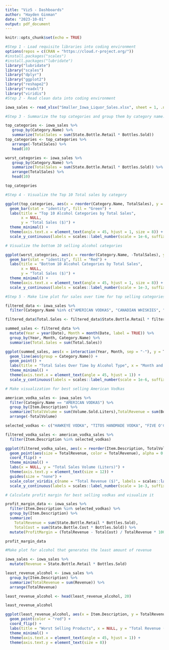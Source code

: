 ```yaml
---
title: "Viz5 - Dashboards"
author: "Hayden Ginman"
date: "2023-10-01"
output: pdf_document
---
```


```r
knitr::opts_chunk$set(echo = TRUE)
```

```r
#Step 1 - Load requisite libraries into coding environment
options(repos = c(CRAN = "https://cloud.r-project.org/"))
#install.packages("scales")
#install.packages("lubridate")
library("lubridate")
library("scales")
library("dplyr")
library("ggplot2")
library("reshape2")
library("readxl")
library("viridis")
#Step 2 - Read clean data into coding environment

iowa_sales <- read_xlsx("Smaller_Iowa_Liquor_Sales.xlsx", sheet = 1, .name_repair = "universal")

#Step 3 - Summarize the top categories and group them by category name. Summarize total sales. Do the same for worst selling categories

top_categories <- iowa_sales %>%
   group_by(Category.Name) %>%
   summarize(TotalSales = sum(State.Bottle.Retail * Bottles.Sold))
top_categories <- top_categories %>%
   arrange(-TotalSales) %>%
   head(10)

worst_categories <- iowa_sales %>%
   group_by(Category.Name) %>%
   summarize(TotalSales = sum(State.Bottle.Retail * Bottles.Sold)) %>%
   arrange(TotalSales) %>%
   head(10)

top_categories

```

```r
#Step 4 - Visualize the Top 10 Total sales by category

ggplot(top_categories, aes(x = reorder(Category.Name, TotalSales), y = TotalSales)) + 
  geom_bar(stat = "identity", fill = "Green") +
  labs(title = "Top 10 Alcohol Categories by Total Sales",
       x = NULL,
       y = "Total Sales ($)") +
  theme_minimal() +
  theme(axis.text.x = element_text(angle = 45, hjust = 1, size = 8)) +
  scale_y_continuous(labels = scales::label_number(scale = 1e-6, suffix = "M"))

# Visualize the bottom 10 selling alcohol categories

ggplot(worst_categories, aes(x = reorder(Category.Name, -TotalSales), y = TotalSales)) + 
  geom_bar(stat = "identity", fill = "Red") +
  labs(title = "Bottom 10 Alcohol Categories by Total Sales",
       x = NULL,
       y = "Total Sales ($)") +
  theme_minimal() +
  theme(axis.text.x = element_text(angle = 45, hjust = 1, size = 8)) +
  scale_y_continuous(labels = scales::label_number(scale = 1e-3, suffix = "K"))

```

```r
#Step 5 - Make line plot for sales over time for top selling categories

filtered_data <- iowa_sales %>%
  filter(Category.Name %in% c("AMERICAN VODKAS", "CANADIAN WHISKIES", "SPICED RUM", "IMPORTED VODKAS", "STRAIGHT BOURBON WHISKIES"))

filtered_data$Total.Sales <- filtered_data$State.Bottle.Retail * filtered_data$Bottles.Sold

summed_sales <- filtered_data %>%
  mutate(Year = year(Date), Month = month(Date, label = TRUE)) %>%
  group_by(Year, Month, Category.Name) %>%
  summarise(Total.Sales = sum(Total.Sales))

ggplot(summed_sales, aes(x = interaction(Year, Month, sep = "-"), y = Total.Sales, color = Category.Name)) +
  geom_line(aes(group = Category.Name)) +
  geom_point() +
  labs(title = "Total Sales Over Time by Alcohol Type", x = "Month and Year", y = "Total Sales", color = "Alcohol Type:") +
  theme_minimal() +
  theme(axis.text.x = element_text(angle = 45, hjust = 1)) +
  scale_y_continuous(labels = scales::label_number(scale = 1e-6, suffix = "M"))

```

```r
# Make visualization for best selling American Vodkas

american_vodka_sales <- iowa_sales %>%
  filter(Category.Name == "AMERICAN VODKAS") %>%
  group_by(Item.Description) %>%
  summarize(TotalVolume = sum(Volume.Sold.Liters),TotalRevenue = sum(Bottles.Sold * State.Bottle.Retail)) %>%
  arrange(-TotalVolume)

selected_vodkas <- c("HAWKEYE VODKA", "TITOS HANDMADE VODKA", "FIVE O'CLOCK VODKA", "BARTON VODKA", "MCCORMICK VODKA PET")

filtered_vodka_sales <- american_vodka_sales %>%
  filter(Item.Description %in% selected_vodkas)

ggplot(filtered_vodka_sales, aes(x = reorder(Item.Description, TotalVolume), y = TotalVolume)) +
  geom_point(aes(size = TotalRevenue, color = TotalRevenue), alpha = 0.7) +
  coord_flip() + 
  theme_minimal() +
  labs(x = NULL, y = "Total Sales Volume (Liters)") +
  theme(axis.text.y = element_text(size = 12)) +
  guides(size = "none") +
  scale_color_viridis_c(name = "Total Revenue ($)", labels = scales::label_number(scale = 1e-6, suffix = "M")) +
  scale_y_continuous(labels = scales::label_number(scale = 1e-3, suffix = "K"))

```


```r
# Calculate profit margin for best selling vodkas and visualize it

profit_margin_data <- iowa_sales %>%
  filter(Item.Description %in% selected_vodkas) %>%
  group_by(Item.Description) %>%
  summarize(
    TotalRevenue = sum(State.Bottle.Retail * Bottles.Sold),
    TotalCost = sum(State.Bottle.Cost * Bottles.Sold)) %>%
  mutate(ProfitMargin = (TotalRevenue - TotalCost) / TotalRevenue * 100)

profit_margin_data

```

```r
#Make plot for alcohol that generates the least amount of revenue

iowa_sales <- iowa_sales %>%
  mutate(Revenue = State.Bottle.Retail * Bottles.Sold)

least_revenue_alcohol <- iowa_sales %>%
  group_by(Item.Description) %>%
  summarize(TotalRevenue = sum(Revenue)) %>%
  arrange(TotalRevenue)

least_revenue_alcohol <- head(least_revenue_alcohol, 20)

least_revenue_alcohol

ggplot(least_revenue_alcohol, aes(x = Item.Description, y = TotalRevenue)) +
  geom_point(color = "red") + 
  coord_flip() + 
  labs(title = "Worst Selling Products", x = NULL, y = "Total Revenue ($)") +
  theme_minimal() +
  theme(axis.text.x = element_text(angle = 45, hjust = 1)) +
  theme(axis.text.y = element_text(size = 8))


```